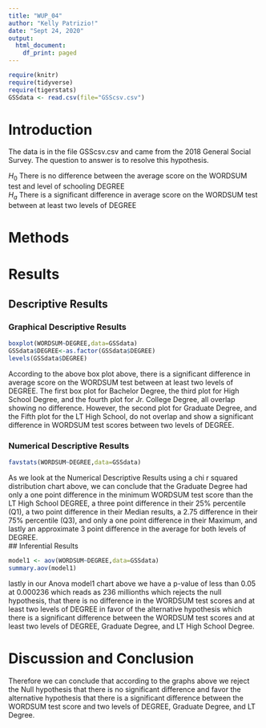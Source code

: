 ```yaml
---
title: "WUP_04"
author: "Kelly Patrizio!"
date: "Sept 24, 2020"
output:
  html_document:
    df_print: paged
---
```


```r
require(knitr)
require(tidyverse)
require(tigerstats)
GSSdata <- read.csv(file="GSScsv.csv")
```

# Introduction

<!--In this section you explain what you are trying to show.  Where did the data come from?  What is the research or other question you are trying to answer?!-->

The data is in the file GSScsv.csv and came from the 2018 General Social Survey.  The question to answer is to resolve this hypothesis.

$H_0$ There is no difference between the average score on the WORDSUM test and level of schooling DEGREE  
$H_a$ There is a significant difference in average score on the WORDSUM test between at least two levels of DEGREE



# Methods

<!--Decide on your methods:  use "variable analysis" or other appropriate descriptors.  Make sure to choose at least one graphical method and at least one numerical method.!-->

# Results

<!--Divide this section into two sub-sections:  One for your descriptive  results and one for your inferential results.!-->

## Descriptive Results

### Graphical Descriptive Results


<!--Graphical results here.  Make sure to show your code.  Provide appropriate labels for axes, giving units if possible, and provide a good title for the graph, too.  Use the graphical results to describe the patterns if any that exist in the data as focused toward the research question!-->
  
```r
boxplot(WORDSUM~DEGREE,data=GSSdata)
GSSdata$DEGREE<-as.factor(GSSdata$DEGREE)
levels(GSSdata$DEGREE)
```

According to the above box plot above, there is a significant difference in average score on the WORDSUM test between at least two levels of DEGREE.  The first box plot for Bachelor Degree, the third plot for High School Degree, and the fourth plot for Jr. College Degree, all overlap showing no difference.  However, the second plot for Graduate Degree, and the Fifth plot for the LT High School, do not overlap and show a significant difference in WORDSUM test scores between two levels of DEGREE.    
  
### Numerical Descriptive Results
<!--Numerical results go here. Use the numerical results to describe the patterns if any that exist in the data as focused toward the research question!-->


```r
favstats(WORDSUM~DEGREE,data=GSSdata)
```

As we look at the Numerical Descriptive Results using a chi r squared distribution chart above, we can conclude that the Graduate Degree had only a one point difference in the minimum WORDSUM test score than the LT High School DEGREE, a three point difference in their 25% percentile (Q1), a two point difference in their Median results, a 2.75 difference in their 75% percentile (Q3), and only a one point difference in their Maximum, and lastly an approximate 3 point difference in the average for both levels of DEGREE.   
## Inferential Results

<!--State hypothesis clearly.  Make sure your discussion of the inferential test covers all the aspects that the test output produces, such as test statistic, p-value etc.  Make a decision about the null hypothesis, explain the assumptions on which the selected test/procedure was based, and why the chosen procedure satisfies the assumptions and is appropriate to answer the research question!-->

```r
model1 <- aov(WORDSUM~DEGREE,data=GSSdata)
summary.aov(model1)
```

lastly in our Anova model1 chart above we have a p-value of less than 0.05 at 0.000236 which reads as 236 millionths which rejects the null hypothesis, that there is no difference in the WORDSUM test scores and at least two levels of DEGREE in favor of the alternative hypothesis which there is a significant difference between the WORDSUM test scores and at least two levels of DEGREE, Graduate Degree, and LT High School Degree.  

# Discussion and Conclusion

<!--Discussion and conclusion here.  If you found a relationship be sure to consider whether the relationship occurs because one of the variavbles causes the other, or whether they perhasps are related for some other reason.  Watch the chapter 6 videos from the GeorgeTown videos collection.!-->

Therefore we can conclude that according to the graphs above we reject the Null hypothesis that there is no significant difference and favor the alternative hypothesis that there is a significant difference between the WORDSUM test score and two levels of DEGREE, Graduate Degree, and LT Degree.  
